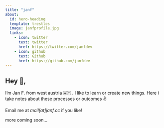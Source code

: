 ```yaml
---
title: "janf"
about:
  id: hero-heading
  template: trestles
  image: janfprofile.jpg
  links:
    - icon: twitter
      text: twitter
      href: https://twitter.com/janfdev
    - icon: github
      text: Github
      href: https://github.com/janfdev
---
```

:::{#hero-heading}

## Hey 👋,

I’m Jan F. from west austria 🇦🇹 . I like to learn or create new things.
Here i take notes about these processes or outcomes ✌️

Email me at <i>mail[at]janf.cc</i> if you like!

more coming soon...
:::
